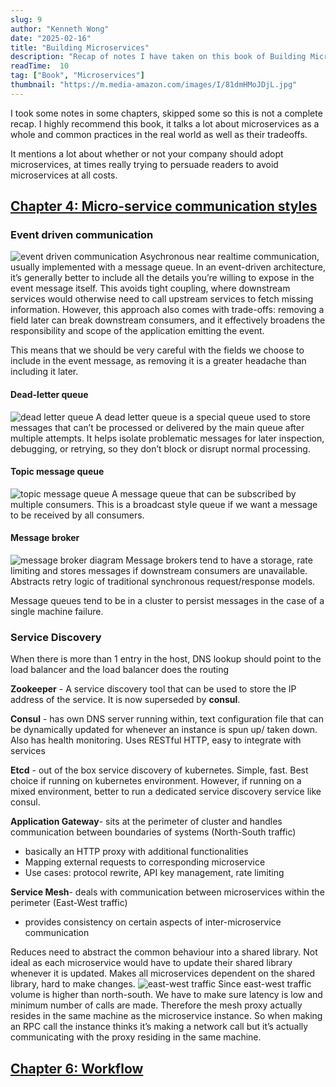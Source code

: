```yaml
---
slug: 9
author: "Kenneth Wong"
date: "2025-02-16"
title: "Building Microservices"
description: "Recap of notes I have taken on this book of Building Microservices"
readTime:  10
tag: ["Book", "Microservices"]
thumbnail: "https://m.media-amazon.com/images/I/81dmHMoJDjL.jpg"
---
```


I took some notes in some chapters, skipped some so this is not a complete recap. I highly recommend this book, it talks a lot about microservices as a whole and common practices in the real world as well as their tradeoffs.

It mentions a lot about whether or not your company should adopt microservices, at times really trying to persuade readers to avoid microservices at all costs.

## <ins> Chapter 4: Micro-service communication styles </ins>

### Event driven communication
![event driven communication](https://hazelcast.com/wp-content/uploads/2024/04/glossary-eda.svg)
Asychronous near realtime communication, usually implemented with a message queue.
In an event-driven architecture, it’s generally better to include all the details you’re willing to expose in the event message itself. This avoids tight coupling, where downstream services would otherwise need to call upstream services to fetch missing information. However, this approach also comes with trade-offs: removing a field later can break downstream consumers, and it effectively broadens the responsibility and scope of the application emitting the event.

This means that we should be very careful with the fields we choose to include in the event message, as removing it is a greater headache than including it later.

#### Dead-letter queue
![dead letter queue](https://encrypted-tbn0.gstatic.com/images?q=tbn:ANd9GcTY9OXwBAhUQrRREpvF_-DUKxN_cIOxvvxVtQ&s)
A dead letter queue is a special queue used to store messages that can’t be processed or delivered by the main queue after multiple attempts. It helps isolate problematic messages for later inspection, debugging, or retrying, so they don’t block or disrupt normal processing.

#### Topic message queue
![topic message queue](https://encrypted-tbn0.gstatic.com/images?q=tbn:ANd9GcS1ffEMzjfXlvPz3V9Clrt74Vx9Y1RkodUgdw&s)
A message queue that can be subscribed by multiple consumers. This is a broadcast style queue if we want a message to be received by all consumers.

#### Message broker
![message broker diagram](https://encrypted-tbn0.gstatic.com/images?q=tbn:ANd9GcRabYlimICR_YM_Y4LEVAaR1nOYI2_W4_luIw&s)
Message brokers tend to have a storage, rate limiting and stores messages if downstream consumers are unavailable. Abstracts retry logic of traditional synchronous request/response models.

Message queues tend to be in a cluster to persist messages in the case of a single machine failure. 


### Service Discovery
When there is more than 1 entry in the host, DNS lookup should point to the load balancer and the load balancer does the routing

**Zookeeper** - A service discovery tool that can be used to store the IP address of the service. It is now superseded by **consul**.

**Consul** - has own DNS server running within, text configuration file that can be dynamically updated for whenever an instance is spun up/ taken down. Also has health monitoring. Uses RESTful HTTP, easy to integrate with services

**Etcd** - out of the box service discovery of kubernetes. Simple, fast. Best choice if running on kubernetes environment. However, if running on a mixed environment, better to run a dedicated service discovery service like consul.

**Application Gateway**- sits at the perimeter of cluster and handles communication between boundaries of systems (North-South traffic)
- basically an HTTP proxy with additional functionalities
- Mapping external requests to corresponding microservice
- Use cases: protocol rewrite, API key management, rate limiting
>

**Service Mesh**- deals with communication between microservices within the perimeter (East-West traffic)
- provides consistency on certain aspects of inter-microservice communication
>

Reduces need to abstract the common behaviour into a shared library. Not ideal as each microservice would have to update their shared library whenever it is updated. Makes all microservices dependent on the shared library, hard to make changes.
![east-west traffic](https://www.suse.com/c/wp-content/uploads/2023/07/East-West.webp)
Since east-west traffic volume is higher than north-south. We have to make sure latency is low and minimum number of calls are made. Therefore the mesh proxy actually resides in the same machine as the microservice instance. So when making an RPC call the instance thinks it’s making a network call but it’s actually communicating with the proxy residing in the same machine.

## <ins> Chapter 6: Workflow</ins>
